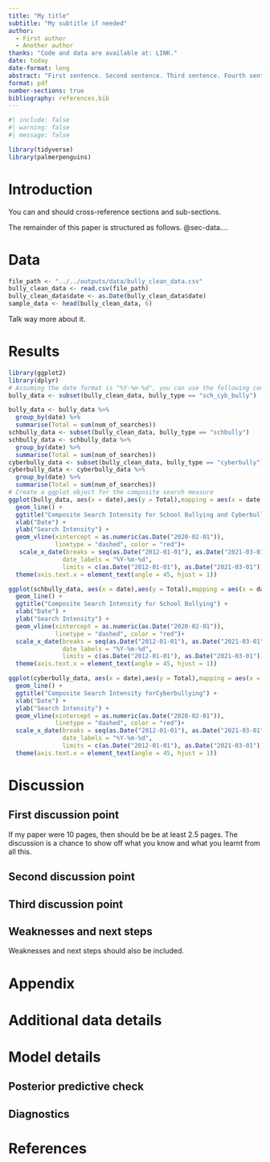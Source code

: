 ```yaml
---
title: "My title"
subtitle: "My subtitle if needed"
author: 
  - First author
  - Another author
thanks: "Code and data are available at: LINK."
date: today
date-format: long
abstract: "First sentence. Second sentence. Third sentence. Fourth sentence."
format: pdf
number-sections: true
bibliography: references.bib
---
```


```r
#| include: false
#| warning: false
#| message: false

library(tidyverse)
library(palmerpenguins)
```


# Introduction

You can and should cross-reference sections and sub-sections. 

The remainder of this paper is structured as follows. @sec-data....



# Data {#sec-data}
```r
file_path <- "../../outputs/data/bully_clean_data.csv"
bully_clean_data <- read.csv(file_path)
bully_clean_data$date <- as.Date(bully_clean_data$date)
sample_data <- head(bully_clean_data, 6)
```



Talk way more about it. 





# Results

```r
library(ggplot2)
library(dplyr)
# Assuming the date format is "%Y-%m-%d", you can use the following code
bully_data <- subset(bully_clean_data, bully_type == "sch_cyb_bully")

bully_data <- bully_data %>%
  group_by(date) %>%
  summarise(Total = sum(num_of_searches))
schbully_data <- subset(bully_clean_data, bully_type == "schbully")
schbully_data <- schbully_data %>%
  group_by(date) %>%
  summarise(Total = sum(num_of_searches))
cyberbully_data <- subset(bully_clean_data, bully_type == "cyberbully")
cyberbully_data <- cyberbully_data %>%
  group_by(date) %>%
  summarise(Total = sum(num_of_searches))
# Create a ggplot object for the composite search measure
ggplot(bully_data, aes(x = date),aes(y = Total),mapping = aes(x = date, y = Total, group = 1)) +geom_point()+
  geom_line() +
  ggtitle("Composite Search Intensity for School Bullying and Cyberbullying") +
  xlab("Date") +
  ylab("Search Intensity") +
  geom_vline(xintercept = as.numeric(as.Date("2020-02-01")), 
             linetype = "dashed", color = "red")+
   scale_x_date(breaks = seq(as.Date("2012-01-01"), as.Date("2021-03-01"), by = "6 months"),
               date_labels = "%Y-%m-%d", 
               limits = c(as.Date("2012-01-01"), as.Date("2021-03-01")))+
  theme(axis.text.x = element_text(angle = 45, hjust = 1))

ggplot(schbully_data, aes(x = date),aes(y = Total),mapping = aes(x = date, y = Total, group = 1)) +geom_point()+
  geom_line() +
  ggtitle("Composite Search Intensity for School Bullying") +
  xlab("Date") +
  ylab("Search Intensity") +
  geom_vline(xintercept = as.numeric(as.Date("2020-02-01")), 
             linetype = "dashed", color = "red")+
  scale_x_date(breaks = seq(as.Date("2012-01-01"), as.Date("2021-03-01"), by = "6 months"),
               date_labels = "%Y-%m-%d", 
               limits = c(as.Date("2012-01-01"), as.Date("2021-03-01")))+
  theme(axis.text.x = element_text(angle = 45, hjust = 1))

ggplot(cyberbully_data, aes(x = date),aes(y = Total),mapping = aes(x = date, y = Total, group = 1)) +geom_point()+
  geom_line() +
  ggtitle("Composite Search Intensity forCyberbullying") +
  xlab("Date") +
  ylab("Search Intensity") +
  geom_vline(xintercept = as.numeric(as.Date("2020-02-01")), 
             linetype = "dashed", color = "red")+
  scale_x_date(breaks = seq(as.Date("2012-01-01"), as.Date("2021-03-01"), by = "6 months"),
               date_labels = "%Y-%m-%d", 
               limits = c(as.Date("2012-01-01"), as.Date("2021-03-01")))+
  theme(axis.text.x = element_text(angle = 45, hjust = 1))


```





# Discussion

## First discussion point {#sec-first-point}

If my paper were 10 pages, then should be be at least 2.5 pages. The discussion is a chance to show off what you know and what you learnt from all this. 

## Second discussion point

## Third discussion point

## Weaknesses and next steps

Weaknesses and next steps should also be included.

\newpage

\appendix

# Appendix {-}


# Additional data details

# Model details {#sec-model-details}

## Posterior predictive check


## Diagnostics




\newpage


# References


